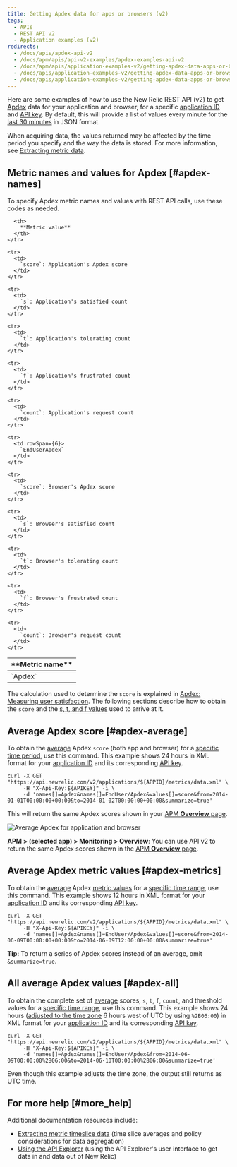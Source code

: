 ```yaml
---
title: Getting Apdex data for apps or browsers (v2)
tags:
  - APIs
  - REST API v2
  - Application examples (v2)
redirects:
  - /docs/apis/apdex-api-v2
  - /docs/apm/apis/api-v2-examples/apdex-examples-api-v2
  - /docs/apm/apis/application-examples-v2/getting-apdex-data-apps-or-browsers-api-v2
  - /docs/apis/application-examples-v2/getting-apdex-data-apps-or-browsers-api-v2
  - /docs/apis/application-examples-v2/getting-apdex-data-apps-or-browsers-v2
---
```


Here are some examples of how to use the New Relic REST API (v2) to get [Apdex](/docs/apm/new-relic-apm/apdex/apdex-measuring-user-satisfaction) data for your application and browser, for a specific [application ID](/docs/apm/apis/requirements/identification-code) and [API key](/docs/apis/rest-api-v2/requirements/rest-api-key#viewing). By default, this will provide a list of values every minute for the [last 30 minutes](/docs/apm/apis/api-v2-examples/specifying-time-range-v2) in JSON format.

When acquiring data, the values returned may be affected by the time period you specify and the way the data is stored. For more information, see [Extracting metric data](/docs/apis/extracting-metric-data).

## Metric names and values for Apdex [#apdex-names]

To specify Apdex metric names and values with REST API calls, use these codes as needed.

<table>
  <thead>
    <tr>
      <th width={150}>
        **Metric name**
      </th>

      <th>
        **Metric value**
      </th>
    </tr>
  </thead>

  <tbody>
    <tr>
      <td rowSpan={6}>
        `Apdex`
      </td>
    </tr>

    <tr>
      <td>
        `score`: Application's Apdex score
      </td>
    </tr>

    <tr>
      <td>
        `s`: Application's satisfied count
      </td>
    </tr>

    <tr>
      <td>
        `t`: Application's tolerating count
      </td>
    </tr>

    <tr>
      <td>
        `f`: Application's frustrated count
      </td>
    </tr>

    <tr>
      <td>
        `count`: Application's request count
      </td>
    </tr>

    <tr>
      <td rowSpan={6}>
        `EndUserApdex`
      </td>
    </tr>

    <tr>
      <td>
        `score`: Browser's Apdex score
      </td>
    </tr>

    <tr>
      <td>
        `s`: Browser's satisfied count
      </td>
    </tr>

    <tr>
      <td>
        `t`: Browser's tolerating count
      </td>
    </tr>

    <tr>
      <td>
        `f`: Browser's frustrated count
      </td>
    </tr>

    <tr>
      <td>
        `count`: Browser's request count
      </td>
    </tr>
  </tbody>
</table>

The calculation used to determine the `score` is explained in [Apdex: Measuring user satisfaction](/docs/apm/new-relic-apm/apdex/apdex-measuring-user-satisfaction). The following sections describe how to obtain the `score` and the [s, t, and f values](#apdex-all) used to arrive at it.

## Average Apdex score [#apdex-average]

To obtain the [average](/docs/apm/apis/requirements/calculating-average-metric-values-summarize) Apdex `score` (both app and browser) for a [specific time period](/docs/apm/apis/api-v2-examples/specifying-time-range-v2), use this command. This example shows 24 hours in XML format for your [application ID](/docs/apm/apis/requirements/identification-code) and its corresponding [API key](/docs/apis/rest-api-v2/requirements/rest-api-key#viewing).

```
curl -X GET "https://api.newrelic.com/v2/applications/${APPID}/metrics/data.xml" \
     -H "X-Api-Key:${APIKEY}" -i \
     -d 'names[]=Apdex&names[]=EndUser/Apdex&values[]=score&from=2014-01-01T00:00:00+00:00&to=2014-01-02T00:00:00+00:00&summarize=true'
```

This will return the same Apdex scores shown in your [APM **Overview** page](/docs/apm/applications-menu/monitoring/applications-overview-dashboard).

![Average Apdex for application and browser](./images/Apdex_average.png "Average Apdex for application and browser")

**APM > (selected app) > Monitoring > Overview**: You can use API v2 to return the same Apdex scores shown in the [APM **Overview** page](/docs/apm/applications-menu/monitoring/applications-overview-dashboard).

## Average Apdex metric values [#apdex-metrics]

To obtain the [average](/docs/apm/apis/requirements/calculating-average-metric-values-summarize) Apdex [metric values](/docs/apm/apis/requirements/extracting-metric-data) for a [specific time range](/docs/apm/apis/api-v2-examples/specifying-time-range-api-v2), use this command. This example shows 12 hours in XML format for your [application ID](/docs/apm/apis/requirements/identification-code) and its corresponding [API key](/docs/apis/rest-api-v2/requirements/rest-api-key#viewing).

```
curl -X GET "https://api.newrelic.com/v2/applications/${APPID}/metrics/data.xml" \
     -H "X-Api-Key:${APIKEY}" -i \
     -d 'names[]=Apdex&names[]=EndUser/Apdex&values[]=score&from=2014-06-09T00:00:00+00:00&to=2014-06-09T12:00:00+00:00&summarize=true'
```

**Tip:** To return a series of Apdex scores instead of an average, omit `&summarize=true`.

## All average Apdex values [#apdex-all]

To obtain the complete set of [average](/docs/apm/apis/requirements/calculating-average-metric-values-summarize) scores, `s`, `t`, `f`, `count`, and threshold values for a [specific time range](/docs/apm/apis/api-v2-examples/specifying-time-range-api-v2), use this command. This example shows 24 hours ([adjusted to the time zone](/docs/apm/apis/requirements/specifying-time-range-api-v2#utc) 6 hours west of UTC by using `%2B06:00`) in XML format for your [application ID](/docs/apm/apis/requirements/identification-code) and its corresponding [API key](/docs/apis/rest-api-v2/requirements/rest-api-key#viewing).

```
curl -X GET "https://api.newrelic.com/v2/applications/${APPID}/metrics/data.xml" \
     -H "X-Api-Key:${APIKEY}" -i \
     -d 'names[]=Apdex&names[]=EndUser/Apdex&from=2014-06-09T00:00:00%2B06:00&to=2014-06-10T00:00:00%2B06:00&summarize=true'
```

<Callout variant="tip">
  Even though this example adjusts the time zone, the output still returns as UTC time.
</Callout>

## For more help [#more_help]

Additional documentation resources include:

* [Extracting metric timeslice data](/docs/apis/extracting-metric-data) (time slice averages and policy considerations for data aggregation)
* [Using the API Explorer](/docs/apis/using-the-api-explorer) (using the API Explorer's user interface to get data in and data out of New Relic)
